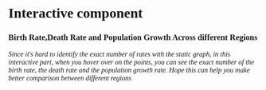 # Interactive component
```{=html}
<html lang="en">
  <head>
    <meta charset="utf-8">
    <title>Interactive</title>
    <script src="https://d3js.org/d3.v7.js">  </script>
    <style>
      * {
        font-family: Times New Roman;
      }
      text {
        font-size: 12px;
      }
      div.tooltip {
        fill = blue;
      }
      circle:hover {
        fill: #ffb900;
      }
    </style>
      <div>
      <h3>  Birth Rate,Death Rate and Population Growth Across different Regions</h3>
      <p> <i>  Since it's hard to identify the exact number of rates with the static graph, in this interactive part, when you hover over on the points, you can see the exact number of the birth rate, the death rate and the population growth rate. Hope this can help you make better comparison between different regions</i></p>
    </div>
    
    <div id="plot"></div>
    
  </head>
  <body>
    
    <script type="text/javascript">
    
    //Set weight and height
        var w = 850;
        var h = 500;
        var margin = {top: 25, right: 100, bottom: 50, left: 150};
        var innerHeight = h - margin.top - margin.bottom;
        var innerWidth = w - margin.left - margin.right;
    
      // create SVG element
        var svg = d3.select("div#plot")
          .append("svg")
          .attr("width", w)
          .attr("height", h)
    
        // create background rectangle
       svg.append("rect")
          .attr("width", w)
          .attr("height", h)
          .attr("fill", "#e1e1e1");
    
        // create plot group  
        svg.append("g")
          .attr("id", "plot")
          .attr("transform", `translate (${margin.left}, ${margin.top})`);
    
    
        //Dataset
        var data = [
          {"country_name":"Least developed countries",
          "rbirth": 45.662,
          "rdeath": 18.008,
          "gpop": 2.533
        },
          {"country_name":"OECD members",
          "rbirth": 17.489,
          "rdeath": 9.006,
          "gpop": 0.938
        },
          {"country_name":"Low income",
          "rbirth": 46.272,
          "rdeath": 18.096,
          "gpop": 2.515
        },
          {"country_name":"Lower middle income",
          "rbirth": 37.326,
          "rdeath": 12.917,
          "gpop": 2.463
        },
          {"country_name":"Middle income",
          "rbirth": 29.551,
          "rdeath": 10.101,
          "gpop": 1.967
        },
          {"country_name":"Upper middle income",
          "rbirth": 22.060,
          "rdeath": 7.388,
          "gpop": 1.496
        },
          {"country_name":"High income",
          "rbirth": 15.603,
          "rdeath": 9.034,
          "gpop": 0.821
        }
        ]
      
    
        // ADD: create scales
        var xScale = d3.scaleLinear()
          .domain([0, 50])
          .range([0, innerWidth-100]);

        var yScale = d3.scaleBand()
          .domain(["Least developed countries", "OECD members", "Low income", "Lower middle income", "Middle income", "Upper middle income", "High income"])
          .range([0, innerHeight]);
      
        var xAxis = d3.axisBottom().scale(xScale);

        var yAxis = d3.axisLeft().scale(yScale);
    
        svg.append("g")
          .attr("class", "xAxis")
          .attr("transform", `translate (${margin.left}, ${h - margin.bottom})`).call(xAxis);
    
        svg.append("g")
          .attr("class", "yAxis")
          .attr("transform", `translate (${margin.left}, ${margin.top})`)
          .call(yAxis);


        // ADD: create plot group 
        var plot = svg.append("g")
          .attr("id", "plot")
          .attr("transform", `translate (${margin.left}, ${yScale.bandwidth()/2 + margin.top})`)
          .selectAll("circle", "line");
      
    
        // ADD: create grid lines
        plot.data(data)
          .enter()
          .append("line")
          .attr("x1", d => 0)
          .attr("y1", d => yScale(d.country_name))
          .attr("x2", d => innerWidth - 100)
          .attr("y2", d => yScale(d.country_name))
          .attr("stroke", "grey")
          .attr("stroke-width", 0.5);
    
        // ADD: create circles
        plot.data(data)
          .enter()
          .append("circle")
          .attr("cx", d => xScale(d.rbirth))
          .attr("cy", d => yScale(d.country_name) )
          .attr("r", 2.5)
          .attr("fill", "#b7410e")
          .on("mouseover", function(event, d) {
            var xcoord = +d3.select(event.currentTarget).attr("cx") + 2
            var ycoord = +d3.select(event.currentTarget).attr("cy") - 2
            svg.select("g#plot")
              .append("text")
              .attr("id", "tooltip")
              .attr("x", xcoord)
              .attr("y", ycoord)
              .text(d.rbirth);
                 })
          .on("mouseout", function() {
              d3.select("#tooltip").remove();
                 }
                 );

        plot.data(data)
          .enter()
          .append("circle")
          .attr("cx", d => xScale(d.rdeath))
          .attr("cy", d => yScale(d.country_name) )
          .attr("r", 2.5)
          .attr("fill", "#445597")
          .on("mouseover", function(event, d) {
            var xcoord = +d3.select(event.currentTarget).attr("cx") + 2
            var ycoord = +d3.select(event.currentTarget).attr("cy") - 2
            svg.select("g#plot")
              .append("text")
              .attr("id", "tooltip")
              .attr("x", xcoord)
              .attr("y", ycoord)
              .text(d.rdeath);
                 })
          .on("mouseout", function() {
              d3.select("#tooltip").remove();
                 }
                 );
        
        plot.data(data)
          .enter()
          .append("circle")
          .attr("cx", d => xScale(d.gpop))
          .attr("cy", d => yScale(d.country_name) )
          .attr("r", 2.5)
          .attr("fill", "#25b5af")
          .on("mouseover", function(event, d) {
            var xcoord = +d3.select(event.currentTarget).attr("cx") + 2
            var ycoord = +d3.select(event.currentTarget).attr("cy") - 2
            svg.select("g#plot")
              .append("text")
              .attr("id", "tooltip")
              .attr("x", xcoord)
              .attr("y", ycoord)
              .text(d.gpop);
                 })
          .on("mouseout", function() {
              d3.select("#tooltip").remove();
                 }
                 );
        
        // ADD: Legend
        svg.append("circle").attr("cx",innerWidth + 90).attr("cy",100).attr("r", 3).style("fill", "#b7410e")
        svg.append("circle").attr("cx",innerWidth + 90).attr("cy",130).attr("r", 3).style("fill", "#445597")
        svg.append("circle").attr("cx",innerWidth + 90).attr("cy",160).attr("r", 3).style("fill", "#25b5af")
        
        svg.append("text").attr("x", innerWidth + 100).attr("y", 100).text("Birth Rate").style("font-size", "15px").attr("alignment-baseline","middle")
        svg.append("text").attr("x", innerWidth + 100).attr("y", 130).text("Death Rate").style("font-size", "15px").attr("alignment-baseline","middle")
        svg.append("text").attr("x", innerWidth + 100).attr("y", 160).text("Population").style("font-size", "15px").attr("alignment-baseline","middle")
        svg.append("text").attr("x", innerWidth + 100).attr("y", 175).text("Growth").style("font-size", "15px").attr("alignment-baseline","middle")
             
        // ADD: create caption
        d3.select("div#plot")
          .append("div")
          .style("padding", "10px")
          .append("a")
          .attr("href", "https://databank.worldbank.org/source/health-nutrition-and-population-statistics")
          .text("Data source:  World Bank’s database “Health Nutrition and Population Statistics”");
          
          
        </script>
    </body>
</html>
```